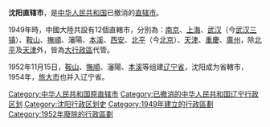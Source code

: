 {{unreferenced|time=2018-10-13T03:00:01+00:00}}
{{Infobox Former Subdivision
|native_name = 
|conventional_long_name = 沈阳市
|common_name=沈阳
|subdivision = [[直辖市|直辖市]]
|nation = {{PRC}}
|year_start = 1949年
|event_start = 
|date_start = 
|year_end = 1952年
|event_end = 
|date_end = 
|p1 = 沈阳市 (中华民国)
|flag_p1 = Flag_of_the_Republic_of_China.svg
|s1 = 沈阳市
|flag_s1 = Flag of the People's Republic of China.svg
|image_flag = 
|image_coat = 
|image_map = 
|image_map_caption = 
|capital = 
|common_languages       =
|stat_year1             = 
|stat_area1             = 
|stat_pop1              = 
}}

'''沈阳直辖市'''，是[[中华人民共和国|中华人民共和国]]已撤消的[[直辖市|直辖市]]。

1949年時，中國大陸共設有12個直轄市，分別為：[[南京直辖市|南京]]、[[上海市|上海]]、[[武汉直辖市|武汉]]（今[[武汉三镇|武汉三镇]]）、[[鞍山直辖市|鞍山]]、[[抚顺直辖市|撫順]]、瀋陽、[[本溪直辖市|本溪]]、[[西安直辖市|西安]]、[[北平|北平]]（今[[北京|北京]]）、[[天津|天津]]、[[重慶|重慶]]、[[廣州|廣州]]，除[[北平|北平]]及[[天津|天津]]外，皆為[[大行政區|大行政區]]代管。

1952年11月15日，[[鞍山直辖市|鞍山]]、[[抚顺直辖市|撫順]]、瀋陽、[[本溪直辖市|本溪]]等组建[[辽宁省|辽宁省]]，沈阳成为省轄市，1954年，[[旅大市|旅大市]]也并入辽宁省。

{{辽宁省历史二级政区|nocat}}
{{中华人民共和国省级以上行政区变动|nocat}}
[[Category:中华人民共和国原直辖市|Category:中华人民共和国原直辖市]]
[[Category:已撤消的中华人民共和国辽宁行政区划|Category:已撤消的中华人民共和国辽宁行政区划]]
[[Category:沈阳行政区划史|Category:沈阳行政区划史]]
[[Category:1949年建立的行政區劃|Category:1949年建立的行政區劃]]
[[Category:1952年廢除的行政區劃|Category:1952年廢除的行政區劃]]